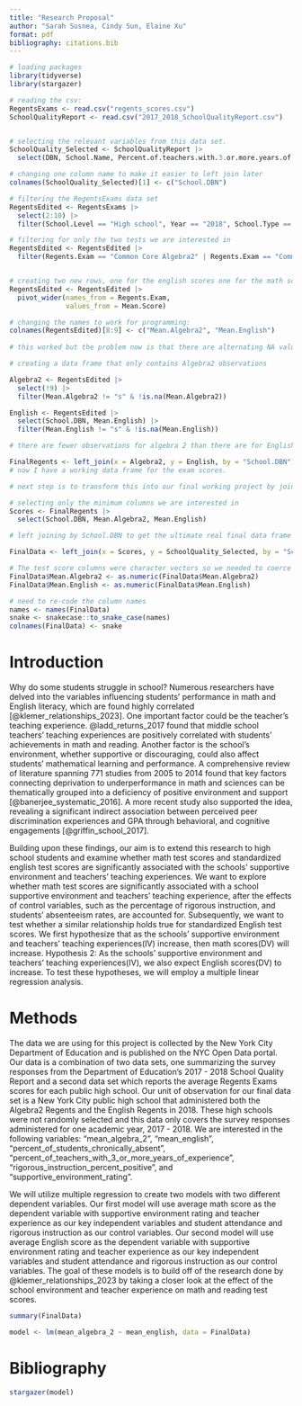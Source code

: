 ```yaml
---
title: "Research Proposal"
author: "Sarah Susnea, Cindy Sun, Elaine Xu"
format: pdf
bibliography: citations.bib
---
```


```r
# loading packages
library(tidyverse)
library(stargazer)
```


```r
# reading the csv:
RegentsExams <- read.csv("regents_scores.csv")
SchoolQualityReport <- read.csv("2017_2018_SchoolQualityReport.csv")


# selecting the relevant variables from this data set.
SchoolQuality_Selected <- SchoolQualityReport |> 
  select(DBN, School.Name, Percent.of.teachers.with.3.or.more.years.of.experience, Percent.of.Students.Chronically.Absent, Rigorous.Instruction...Percent.Positive, Supportive.Environment.Rating)

# changing one column name to make it easier to left join later
colnames(SchoolQuality_Selected)[1] <- c("School.DBN")

# filtering the RegentsExams data set 
RegentsEdited <- RegentsExams |> 
  select(2:10) |>
  filter(School.Level == "High school", Year == "2018", School.Type == "General Academic")

# filtering for only the two tests we are interested in
RegentsEdited <- RegentsEdited |> 
  filter(Regents.Exam == "Common Core Algebra2" | Regents.Exam == "Common Core English")


# creating two new rows, one for the english scores one for the math scores
RegentsEdited <- RegentsEdited |> 
  pivot_wider(names_from = Regents.Exam,
              values_from = Mean.Score)

# changing the names to work for programming: 
colnames(RegentsEdited)[8:9] <- c("Mean.Algebra2", "Mean.English")
  
# this worked but the problem now is that there are alternating NA values for the two columns on test scores because some of those became the math scores. so we need to remove the NA values in math and English while keeping the schools. BASICALLY instead of there being one school twice (two rows) we need there to be one row for each school.

# creating a data frame that only contains Algebra2 observations

Algebra2 <- RegentsEdited |> 
  select(!9) |>
  filter(Mean.Algebra2 != "s" & !is.na(Mean.Algebra2))

English <- RegentsEdited |> 
  select(School.DBN, Mean.English) |>
  filter(Mean.English != "s" & !is.na(Mean.English))

# there are fewer observations for algebra 2 than there are for English, so I want to left join on algebra 2 to keep all of those observations

FinalRegents <- left_join(x = Algebra2, y = English, by = "School.DBN")
# now I have a working data frame for the exam scores. 

# next step is to transform this into our final working project by joining this data frame with the first data frame

# selecting only the minimum columns we are interested in
Scores <- FinalRegents |> 
  select(School.DBN, Mean.Algebra2, Mean.English)

# left joining by School.DBN to get the ultimate real final data frame we want to work with: 

FinalData <- left_join(x = Scores, y = SchoolQuality_Selected, by = "School.DBN")

# The test score columns were character vectors so we needed to coerce them to numeric vectors.
FinalData$Mean.Algebra2 <- as.numeric(FinalData$Mean.Algebra2)
FinalData$Mean.English <- as.numeric(FinalData$Mean.English)

# need to re-code the column names 
names <- names(FinalData)
snake <- snakecase::to_snake_case(names)
colnames(FinalData) <- snake
```

# Introduction

Why do some students struggle in school? Numerous researchers have delved into the variables influencing students' performance in math and English literacy, which are found highly correlated [@klemer_relationships_2023]. One important factor could be the teacher’s teaching experience. @ladd_returns_2017 found that middle school teachers’ teaching experiences are positively correlated with students' achievements in math and reading. Another factor is the school's environment, whether supportive or discouraging, could also affect students’ mathematical learning and performance. A comprehensive review of literature spanning 771 studies from 2005 to 2014 found that key factors connecting deprivation to underperformance in math and sciences can be thematically grouped into a deficiency of positive environment and support [@banerjee_systematic_2016]. A more recent study also supported the idea, revealing a significant indirect association between perceived peer discrimination experiences and GPA through behavioral, and cognitive engagements [@griffin_school_2017].

Building upon these findings, our aim is to extend this research to high school students and examine whether math test scores and standardized english test scores are significantly associated with the schools’ supportive environment and teachers’ teaching experiences. We want to explore whether math test scores are significantly associated with a school supportive environment and teachers’ teaching experience, after the effects of control variables, such as the percentage of rigorous instruction, and students' absenteeism rates, are accounted for. Subsequently, we want to test whether a similar relationship holds true for standardized English test scores. We first hypothesize that as the schools’ supportive environment and teachers’ teaching experiences(IV) increase, then math scores(DV) will increase.  Hypothesis 2: As the schools’ supportive environment and teachers’ teaching experiences(IV), we also expect English scores(DV) to increase. To test these hypotheses, we will employ a multiple linear regression analysis.

# Methods

The data we are using for this project is collected by the New York City Department of Education and is published on the NYC Open Data portal. Our data is a combination of two data sets, one summarizing the survey responses from the Department of Education’s 2017 - 2018 School Quality Report and a second data set which reports the average Regents Exams scores for each public high school. Our unit of observation for our final data set is a New York City public high school that administered both the Algebra2 Regents and the English Regents in 2018. These high schools were not randomly selected and this data only covers the survey responses administered for one academic year, 2017 - 2018. We are interested in the following variables:  “mean_algebra_2”, “mean_english”, “percent_of_students_chronically_absent”, “percent_of_teachers_with_3_or_more_years_of_experience”, “rigorous_instruction_percent_positive”, and “supportive_environment_rating”. 

We will utilize multiple regression to create two models with two different dependent variables. Our first model will use average math score as the dependent variable with supportive environment rating and teacher experience as our key independent variables and student attendance and rigorous instruction as our control variables. Our second model will use average English score as the dependent variable with supportive environment rating and teacher experience as our key independent variables and student attendance and rigorous instruction as our control variables. The goal of these models is to build off of the research done by @klemer_relationships_2023 by taking a closer look at the effect of the school environment and teacher experience on math and reading test scores. 

```r
summary(FinalData)

model <- lm(mean_algebra_2 ~ mean_english, data = FinalData)
```

# Bibliography


```r
stargazer(model)
```

